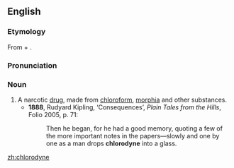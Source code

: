 ==English==
===Etymology===
From {{term|chloroform}} + {{term|anodyne}}.

===Pronunciation===
{{IPA|/ˈklɒɹədaɪn/}}

===Noun===
{{en-noun}}

# A narcotic [[drug]], made from [[chloroform]], [[morphia]] and other substances.
#*'''1888''', Rudyard Kipling, ‘Consequences’, ''Plain Tales from the Hills'', Folio 2005, p. 71:
#*:Then he began, for he had a good memory, quoting a few of the more important notes in the papers—slowly and one by one as a man drops '''chlorodyne''' into a glass.

[[zh:chlorodyne]]